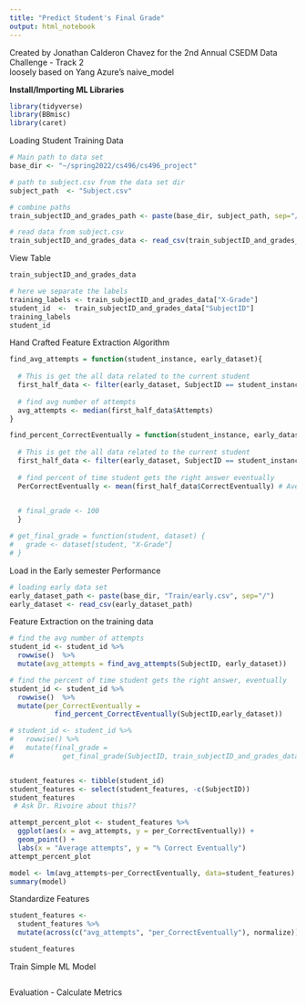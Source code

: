 ```yaml
---
title: "Predict Student's Final Grade"
output: html_notebook
---
```


<p>

Created by Jonathan Calderon Chavez for the 2nd Annual CSEDM Data Challenge - Track 2 <br> loosely based on Yang Azure's naive_model

</p>

<p>

<b> Install/Importing ML Libraries </b>

</p>

```r
library(tidyverse)
library(BBmisc)
library(caret)
```

<p>

Loading Student Training Data

</P>

```r
# Main path to data set
base_dir <- "~/spring2022/cs496/cs496_project" 

# path to subject.csv from the data set dir
subject_path  <- "Subject.csv"

# combine paths
train_subjectID_and_grades_path <- paste(base_dir, subject_path, sep="/")

# read data from subject.csv
train_subjectID_and_grades_data <- read_csv(train_subjectID_and_grades_path)
```

<p>

View Table

</p>

```r

train_subjectID_and_grades_data

# here we separate the labels
training_labels <- train_subjectID_and_grades_data["X-Grade"]
student_id  <-  train_subjectID_and_grades_data["SubjectID"]
training_labels
student_id
```

<p>

Hand Crafted Feature Extraction Algorithm

</p>

```r
find_avg_attempts = function(student_instance, early_dataset){
  
  # This is get the all data related to the current student
  first_half_data <- filter(early_dataset, SubjectID == student_instance)
  
  # find avg number of attempts
  avg_attempts <- median(first_half_data$Attempts)
}
```

```r
find_percent_CorrectEventually = function(student_instance, early_dataset){
  
  # This is get the all data related to the current student
  first_half_data <- filter(early_dataset, SubjectID == student_instance) # All of this student's problem entries from the the early part of the semester
  
  # find percent of time student gets the right answer eventually
  PerCorrectEventually <- mean(first_half_data$CorrectEventually) # Average number correct for all of this student's problems that are attempted

  
  # final_grade <- 100
  }
```

```r
# get_final_grade = function(student, dataset) {
#   grade <- dataset[student, "X-Grade"]
# }
```

<p>

Load in the Early semester Performance

</p>

```r
# loading early data set
early_dataset_path <- paste(base_dir, "Train/early.csv", sep="/")
early_dataset <- read_csv(early_dataset_path)
```

<p>

Feature Extraction on the training data

</p>

```r
# find the avg number of attempts 
student_id <- student_id %>% 
  rowwise()  %>%
  mutate(avg_attempts = find_avg_attempts(SubjectID, early_dataset))

# find the percent of time student gets the right answer, eventually
student_id <- student_id %>% 
  rowwise()  %>%
  mutate(per_CorrectEventually = 
           find_percent_CorrectEventually(SubjectID,early_dataset))

# student_id <- student_id %>%
#   rowwise() %>%
#   mutate(final_grade =
#            get_final_grade(SubjectID, train_subjectID_and_grades_data))


student_features <- tibble(student_id)
student_features <- select(student_features, -c(SubjectID))
student_features
 # Ask Dr. Rivoire about this??

```
```r
attempt_percent_plot <- student_features %>% 
  ggplot(aes(x = avg_attempts, y = per_CorrectEventually)) +
  geom_point() +
  labs(x = "Average attempts", y = "% Correct Eventually")
attempt_percent_plot
```
```r
model <- lm(avg_attempts~per_CorrectEventually, data=student_features)
summary(model)
```

<p>

Standardize Features

</p>

```r
student_features <- 
  student_features %>%
  mutate(across(c("avg_attempts", "per_CorrectEventually"), normalize))

student_features
```

<p>

Train Simple ML Model

</p>

```r

```

<p>

Evaluation - Calculate Metrics

</p>

```r

```
